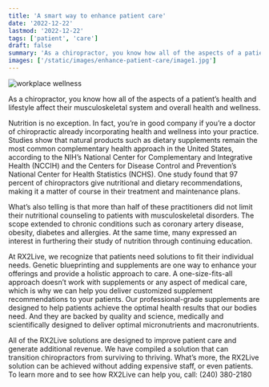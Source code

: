 ```yaml
---
title: 'A smart way to enhance patient care'
date: '2022-12-22'
lastmod: '2022-12-22'
tags: ['patient', 'care']
draft: false
summary: 'As a chiropractor, you know how all of the aspects of a patient’s health and lifestyle affect their musculoskeletal system and overall health and wellness. Nutrition is no exception. In fact...'
images: ['/static/images/enhance-patient-care/image1.jpg']
---
```


![workplace wellness](/static/images/enhance-patient-care/image1.jpg)

As a chiropractor, you know how all of the aspects of a patient’s health and lifestyle affect their musculoskeletal system and overall health and wellness.

Nutrition is no exception. In fact, you’re in good company if you’re a doctor of chiropractic already incorporating health and wellness into your practice. Studies show that natural products such as dietary supplements remain the most common complementary health approach in the United States, according to the NIH’s National Center for Complementary and Integrative Health (NCCIH) and the Centers for Disease Control and Prevention’s National Center for Health Statistics (NCHS). One study found that 97 percent of chiropractors give nutritional and dietary recommendations, making it a matter of course in their treatment and maintenance plans.

What’s also telling is that more than half of these practitioners did not limit their nutritional counseling to patients with musculoskeletal disorders. The scope extended to chronic conditions such as coronary artery disease, obesity, diabetes and allergies. At the same time, many expressed an interest in furthering their study of nutrition through continuing education.

At RX2Live, we recognize that patients need solutions to fit their individual needs. Genetic blueprinting and supplements are one way to enhance your offerings and provide a holistic approach to care. A one-size-fits-all approach doesn’t work with supplements or any aspect of medical care, which is why we can help you deliver customized supplement recommendations to your patients. Our professional-grade supplements are designed to help patients achieve the optimal health results that our bodies need. And they are backed by quality and science, medically and scientifically designed to deliver optimal micronutrients and macronutrients.

All of the RX2Live solutions are designed to improve patient care and generate additional revenue. We have compiled a solution that can transition chiropractors from surviving to thriving. What’s more, the RX2Live solution can be achieved without adding expensive staff, or even patients. To learn more and to see how RX2Live can help you, call: (240) 380-2180